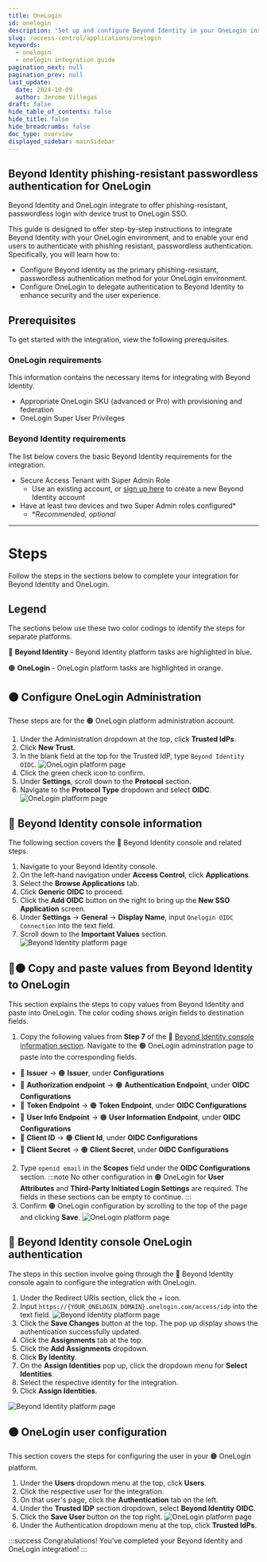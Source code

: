 ```yaml
---
title: OneLogin
id: onelogin
description: "Set up and configure Beyond Identity in your OneLogin instance."
slug: /access-control/applications/onelogin
keywords:
  - onelogin
  - onelogin integration guide
pagination_next: null
pagination_prev: null
last_update:
  date: 2024-10-09
  author: Jerome Villegas
draft: false
hide_table_of_contents: false
hide_title: false
hide_breadcrumbs: false
doc_type: overview
displayed_sidebar: mainSidebar
---
```


## Beyond Identity phishing-resistant passwordless authentication for OneLogin

Beyond Identity and OneLogin integrate to offer phishing-resistant, passwordless login with device trust to OneLogin SSO. 

This guide is designed to offer step-by-step instructions to integrate Beyond Identity with your OneLogin environment, and to enable your end users to authenticate with phishing resistant, passwordless authentication. Specifically, you will learn how to:

- Configure Beyond Identity as the primary phishing-resistant, passwordless authentication method for your OneLogin environment.
- Configure OneLogin to delegate authentication to Beyond Identity to enhance security and the user experience.

## Prerequisites

To get started with the integration, view the following prerequisites.

### OneLogin requirements

This information contains the necessary items for integrating with Beyond Identity.

- Appropriate OneLogin SKU (advanced or Pro) with provisioning and federation 
- OneLogin Super User Privileges 

### Beyond Identity requirements

The list below covers the basic Beyond Identity requirements for the integration.

- Secure Access Tenant with Super Admin Role
  - Use an existing account, or [sign up here](https://www.beyondidentity.com/get-demo) to create a new Beyond Identity account
- Have at least two devices and two Super Admin roles configured*
  - **Recommended, optional*

---

# Steps

Follow the steps in the sections below to complete your integration for Beyond Identity and OneLogin.

## Legend

The sections below use these two color codings to identify the steps for separate platforms.

🔵 **Beyond Identity** - Beyond Identity platform tasks are highlighted in blue.

🟠 **OneLogin** - OneLogin platform tasks are highlighted in orange.

## 🟠 Configure OneLogin Administration

These steps are for the 🟠 OneLogin platform administration account.

1. Under the Administration dropdown at the top, click **Trusted IdPs**.
2. Click **New Trust**.
3. In the blank field at the top for the Trusted IdP, type `Beyond Identity OIDC`.
![OneLogin platform page](../../images/identity-providers/onelogin/onelogin-platform-trusted-new.png)
4. Click the green check icon to confirm.
5. Under **Settings**, scroll down to the **Protocol** section.
6. Navigate to the **Protocol Type** dropdown and select **OIDC**. 
![OneLogin platform page](../../images/identity-providers/onelogin/onelogin-platform-trusted-oidc.png)

## 🔵 Beyond Identity console information

The following section covers the 🔵 Beyond Identity console and related steps.

1. Navigate to your Beyond Identity console.
2. On the left-hand navigation under **Access Control**, click **Applications**.
3. Select the **Browse Applications** tab.
4. Click **Generic OIDC** to proceed.
5. Click the **Add OIDC** button on the right to bring up the **New SSO Application** screen.
6. Under **Settings** → **General** → **Display Name**, input `Onelogin OIDC Connection` into the text field.
7. Scroll down to the **Important Values** section.
![Beyond Identity platform page](../../images/identity-providers/onelogin/beyond-identity-console-values.png)

## 🔵🟠 Copy and paste values from Beyond Identity to OneLogin

This section explains the steps to copy values from Beyond Identity and paste into OneLogin. The color coding shows origin fields to destination fields.

1. Copy the following values from **Step 7** of the 🔵 [Beyond Identity console information section](#-beyond-identity-console-information). Navigate to the 🟠 OneLogin adminstration page to paste into the corresponding fields. 
  - 🔵 **Issuer** → 🟠 **Issuer**, under **Configurations**
  - 🔵 **Authorization endpoint** → 🟠 **Authentication Endpoint**, under **OIDC Configurations**
  - 🔵 **Token Endpoint** → 🟠 **Token Endpoint**, under **OIDC Configurations**
  - 🔵 **User Info Endpoint** → 🟠 **User Information Endpoint**, under **OIDC Configurations**
  - 🔵 **Client ID** → 🟠 **Client Id**, under **OIDC Configurations**
  - 🔵 **Client Secret** → 🟠 **Client Secret**, under **OIDC Configurations**
2. Type `openid email` in the **Scopes** field under the **OIDC Configurations** section.
:::note
No other configuration in 🟠 OneLogin for **User Attributes** and **Third-Party Initiated Login Settings** are required. The fields in these sections can be empty to continue.
:::
3. Confirm 🟠 OneLogin configuration by scrolling to the top of the page and clicking **Save**.
![OneLogin platform page](../../images/identity-providers/onelogin/onelogin-platform-trusted-save.png)

## 🔵 Beyond Identity console OneLogin authentication

The steps in this section involve going through the 🔵 Beyond Identity console again to configure the integration with OneLogin.

1. Under the Redirect URIs section, click the + icon.
2. Input `https://{YOUR_ONELOGIN_DOMAIN}.onelogin.com/access/idp` into the text field.
![Beyond Identity platform page](../../images/identity-providers/onelogin/beyond-identity-console-apps.png)
3. Click the **Save Changes** button at the top. The pop up display shows the authentication successfully updated.
4. Click the **Assignments** tab at the top.
5. Click the **Add Assignments** dropdown.
6. Click **By Identity**.
7. On the **Assign Identities** pop up, click the dropdown menu for **Select Identities**.
8. Select the respective identity for the integration.
9. Click **Assign Identities**.

![Beyond Identity platform page](../../images/identity-providers/onelogin/beyond-identity-console-assign.png)

## 🟠 OneLogin user configuration

This section covers the steps for configuring the user in your 🟠 OneLogin platform.

1. Under the **Users** dropdown menu at the top, click **Users**.
2. Click the respective user for the integration.
3. On that user's page, click the **Authentication** tab on the left.
4. Under the **Trusted IDP** section dropdown, select **Beyond Identity OIDC**.
5. Click the **Save User** button on the top right.
![OneLogin platform page](../../images/identity-providers/onelogin/onelogin-platform-user-auth.png)
6. Under the Authentication dropdown menu at the top, click **Trusted IdPs**.

:::success
Congratulations! You've completed your Beyond Identity and OneLogin integration!
:::

